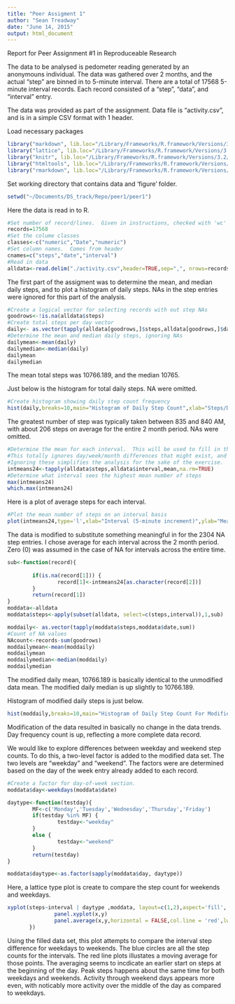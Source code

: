 ```yaml
---
title: "Peer Assigment 1"
author: "Sean Treadway"
date: "June 14, 2015"
output: html_document
---
```


Report for Peer Assignment #1 in Reproduceable Research

The data to be analysed is pedometer reading generated by an anonymouns individual.  The data was gathered over 2 months, and the actual "step" are binned in to 5-minute interval.  There are a total of 17568 5-minute interval records.  Each record consisted of a "step", "data", and "interval" entry.

The data was provided as part of the assignment.  Data file is "activity.csv", and is in a simple CSV format with 1 header.

Load necessary packages
```r
library("markdown", lib.loc="/Library/Frameworks/R.framework/Versions/3.2/Resources/library")
library("lattice", lib.loc="/Library/Frameworks/R.framework/Versions/3.2/Resources/library")
library("knitr", lib.loc="/Library/Frameworks/R.framework/Versions/3.2/Resources/library")
library("htmltools", lib.loc="/Library/Frameworks/R.framework/Versions/3.2/Resources/library")
library("rmarkdown", lib.loc="/Library/Frameworks/R.framework/Versions/3.2/Resources/library")
```

Set working directory that contains data and 'figure' folder.
```r
setwd("~/Documents/DS_track/Repo/peer1/peer1")
```


Here the data is read in to R.
```r
#Set number of record/lines.  Given in instructions, checked with 'wc' at command line
records=17568
#Set the colume classes
classes<-c("numeric","Date","numeric")
#Set column names.  Comes from header
cnames=c("steps","date","interval")
#Read in data
alldata<-read.delim("./activity.csv",header=TRUE,sep=",", nrows=records,colClasses=classes,strip.white=TRUE)
```

The first part of the assigment was to determine the mean, and median daily steps, and to plot a histogram of daily steps.
NAs in the step entries were ignored for this part of the analysis.
```r
#Create a logical vector for selecting records with out step NAs
goodrows<-!is.na(alldata$steps)
#Create total steps per day vector
daily<- as.vector(tapply(alldata[goodrows,]$steps,alldata[goodrows,]$date,sum))
#Determine the mean and median daily steps, ignoring NAs
dailymean<-mean(daily)
dailymedian<-median(daily)
dailymean
dailymedian
```
The mean total steps was 10766.189, and the median 10765.

Just below is the histogram for total daily steps.  NA were omitted.
```r
#Create histogram showing daily step count frequency
hist(daily,breaks=10,main="Histogram of Daily Step Count",xlab="Steps/Day",ylab="Number of Days")
```

The greatest number of step was typically taken between 835 and 840 AM, with about 206 steps on average for the entire 2 month period.  NAs were omitted.
```r
#Determine the mean for each interval.  This will be used to fill in the step NAs.  
#This totally ignores day/week/month differences that might exist, and any trends in activity. 
#Ignoring these simplifies the analysis for the sake of the exercise.
intmeans24<-tapply(alldata$steps,alldata$interval,mean,na.rm=TRUE)
#Determine what interval sees the highest mean number of steps
max(intmeans24)
which.max(intmeans24)
```

Here is a plot of average steps for each interval.  
```r
#Plot the mean number of steps on an interval basis
plot(intmeans24,type='l',xlab="Interval (5-minute increment)",ylab="Mean Steps",main="Interval Step Average Across 2 Months")
```

The data is modified to substitute something meaningful in for the 2304 NA step entries.
I chose average for each interval across the 2 month period. Zero (0) was assumed in the case of NA for intervals across the entire time.
```r
sub<-function(record){
        
        if(is.na(record[1])) {
                record[1]<-intmeans24[as.character(record[2])]
        }
        return(record[1])
}
moddata<-alldata
moddata$steps<-apply(subset(alldata, select=c(steps,interval)),1,sub)

moddaily<- as.vector(tapply(moddata$steps,moddata$date,sum))
#Count of NA values
NAcount<-records-sum(goodrows)
moddailymean<-mean(moddaily)
moddailymean
moddailymedian<-median(moddaily)
moddailymedian
```
The modified daily mean, 10766.189 is basically identical to the unmodified data mean.
The modified daily median is up slightly to 10766.189.

Histogram of modified daily steps is just below.
```r
hist(moddaily,breaks=10,main="Histogram of Daily Step Count For Modified Data",xlab="Steps/Day",ylab="Number of Days")
```

Modification of the data resulted in basically no change in the data trends.  Day frequency count is up, reflecting a more complete data record.

We would like to explore differences between weekday and weekend step counts.  To do this, a two-level factor is added to the modified data set.  The two levels are "weekday" and "weekend".  The factors were are determined based on the day of the week entry already added to each record.
```r
#Create a factor for day-of-week section.
moddata$day<-weekdays(moddata$date)

daytype<-function(testday){
        MF<-c('Monday','Tuesday','Wednesday','Thursday','Friday')
        if(testday %in% MF) {
                testday<-"weekday"
        }
        else {
                testday<-"weekend"
        }
        return(testday)
}
```

```r
moddata$daytype<-as.factor(sapply(moddata$day, daytype))
```

Here, a lattice type plot is create to compare the step count for weekends and weekdays.
```r

xyplot(steps~interval | daytype ,moddata, layout=c(1,2),aspect='fill', panel=function(x,y){
               panel.xyplot(x,y)
               panel.average(x,y,horizontal = FALSE,col.line = 'red',lwd=5)
       })
```

Using the filled data set, this plot attempts to compare the interval step difference for weekdays to weekends.  The blue circles are all the step counts for the intervals.  The red line plots illustates a moving average for those points.  The averaging seems to incdicate an earlier start on steps at the beginning of the day.  Peak steps happens about the same time for both weekdays and weekends.  Activity through weekend days appears more even, with noticably more activity over the middle of the day as compared to weekdays.